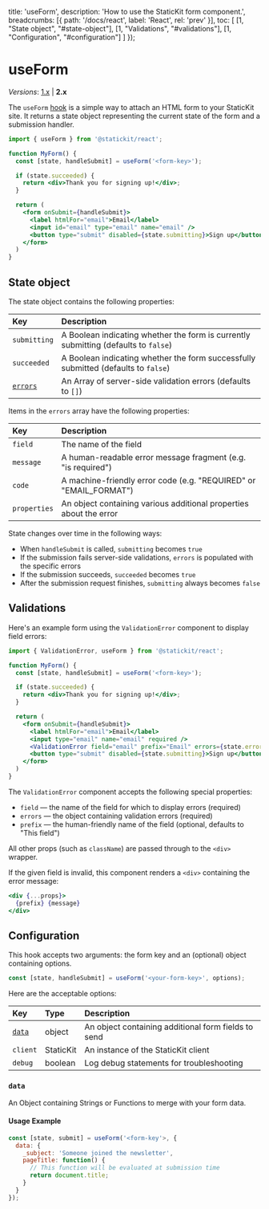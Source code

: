
  title: 'useForm',
  description: 'How to use the StaticKit form component.',
  breadcrumbs: [{
    path: '/docs/react',
    label: 'React',
    rel: 'prev'
  }],
  toc: [
    [1, "State object", "#state-object"],
    [1, "Validations", "#validations"],
    [1, "Configuration", "#configuration"]
  ]
});

# useForm

_Versions_: [1.x](/docs/react/1.x/use-form) | **2.x**

The `useForm` [hook](https://reactjs.org/docs/hooks-intro.html) is a simple way to attach an HTML form to your StaticKit site. It returns a state object representing the current state of the form and a submission handler.

```jsx
import { useForm } from '@statickit/react';

function MyForm() {
  const [state, handleSubmit] = useForm('<form-key>');

  if (state.succeeded) {
    return <div>Thank you for signing up!</div>;
  }

  return (
    <form onSubmit={handleSubmit}>
      <label htmlFor="email">Email</label>
      <input id="email" type="email" name="email" />
      <button type="submit" disabled={state.submitting}>Sign up</button>
    </form>
  )
}
```

## State object

The state object contains the following properties:

| Key                 | Description                                                                         |
| :------------------ | :---------------------------------------------------------------------------------- |
| `submitting`        | A Boolean indicating whether the form is currently submitting (defaults to `false`) |
| `succeeded`         | A Boolean indicating whether the form successfully submitted (defaults to `false`)  |
| [`errors`](#errors) | An Array of server-side validation errors (defaults to `[]`)                        |

Items in the `errors` array have the following properties:

| Key            | Description                                                       |
| :------------- | :---------------------------------------------------------------- |
| `field`        | The name of the field                                             |
| `message`      | A human-readable error message fragment (e.g. "is required")      |
| `code`         | A machine-friendly error code (e.g. "REQUIRED" or "EMAIL_FORMAT") |
| `properties`   | An object containing various additional properties about the error |

State changes over time in the following ways:

- When `handleSubmit` is called, `submitting` becomes `true`
- If the submission fails server-side validations, `errors` is populated with the specific errors
- If the submission succeeds, `succeeded` becomes `true`
- After the submission request finishes, `submitting` always becomes `false`

## Validations

Here's an example form using the `ValidationError` component to display field errors:

```jsx
import { ValidationError, useForm } from '@statickit/react';

function MyForm() {
  const [state, handleSubmit] = useForm('<form-key>');

  if (state.succeeded) {
    return <div>Thank you for signing up!</div>;
  }

  return (
    <form onSubmit={handleSubmit}>
      <label htmlFor="email">Email</label>
      <input type="email" name="email" required />
      <ValidationError field="email" prefix="Email" errors={state.errors} />
      <button type="submit" disabled={state.submitting}>Sign up</button>
    </form>
  )
}
```

The `ValidationError` component accepts the following special properties:

- `field` — the name of the field for which to display errors (required)
- `errors` — the object containing validation errors (required)
- `prefix` — the human-friendly name of the field (optional, defaults to "This field")

All other props (such as `className`) are passed through to the `<div>` wrapper. 

If the given field is invalid, this component renders a `<div>` containing the error message:

```jsx
<div {...props}>
  {prefix} {message}
</div>
```

## Configuration

This hook accepts two arguments: the form key and an (optional) object containing options.

```js
const [state, handleSubmit] = useForm('<your-form-key>', options);
```

Here are the acceptable options:

| Key                                | Type                | Description                                           |
| :--------------------------------- | :------------------ | :---------------------------------------------------- |
| [`data`](#data)                    | object              | An object containing additional form fields to send   |
| `client`                           | StaticKit           | An instance of the StaticKit client                   |
| `debug`                            | boolean             | Log debug statements for troubleshooting              |

### `data`

An Object containing Strings or Functions to merge with your form data.

#### Usage Example

```js
const [state, submit] = useForm('<form-key'>, {
  data: {
    _subject: 'Someone joined the newsletter',
    pageTitle: function() {
      // This function will be evaluated at submission time
      return document.title;
    }
  }
});
```
